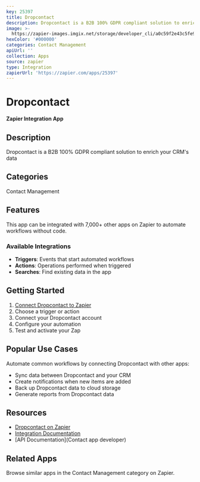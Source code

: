 ```yaml
---
key: 25397
title: Dropcontact
description: Dropcontact is a B2B 100% GDPR compliant solution to enrich your CRM's data
image: >-
  https://zapier-images.imgix.net/storage/developer_cli/a0c59f2e43c5fe97cc1f4b3462344400.png?auto=format%2Ccompress&ixlib=python-3.0.0&q=50
hexColor: '#000000'
categories: Contact Management
apiUrl: ''
collection: Apps
source: zapier
type: Integration
zapierUrl: 'https://zapier.com/apps/25397'
---
```

# Dropcontact

**Zapier Integration App**

## Description

Dropcontact is a B2B 100% GDPR compliant solution to enrich your CRM's data

## Categories

Contact Management

## Features

This app can be integrated with 7,000+ other apps on Zapier to automate workflows without code.

### Available Integrations

- **Triggers**: Events that start automated workflows
- **Actions**: Operations performed when triggered
- **Searches**: Find existing data in the app

## Getting Started

1. [Connect Dropcontact to Zapier](https://zapier.com/apps/25397)
2. Choose a trigger or action
3. Connect your Dropcontact account
4. Configure your automation
5. Test and activate your Zap

## Popular Use Cases

Automate common workflows by connecting Dropcontact with other apps:

- Sync data between Dropcontact and your CRM
- Create notifications when new items are added
- Back up Dropcontact data to cloud storage
- Generate reports from Dropcontact data

## Resources

- [Dropcontact on Zapier](https://zapier.com/apps/25397)
- [Integration Documentation](https://zapier.com/apps/25397/integrations)
- [API Documentation](Contact app developer)

## Related Apps

Browse similar apps in the Contact Management category on Zapier.
